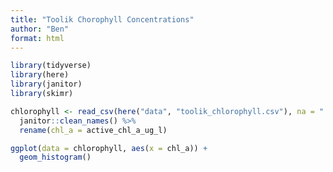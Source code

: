 ```yaml
---
title: "Toolik Chorophyll Concentrations"
author: "Ben"
format: html
---
```


```r
library(tidyverse)
library(here)
library(janitor)
library(skimr)
```

```r
chlorophyll <- read_csv(here("data", "toolik_chlorophyll.csv"), na = ".") %>%
  janitor::clean_names() %>% 
  rename(chl_a = active_chl_a_ug_l)
```

```r
ggplot(data = chlorophyll, aes(x = chl_a)) + 
  geom_histogram() 
```
